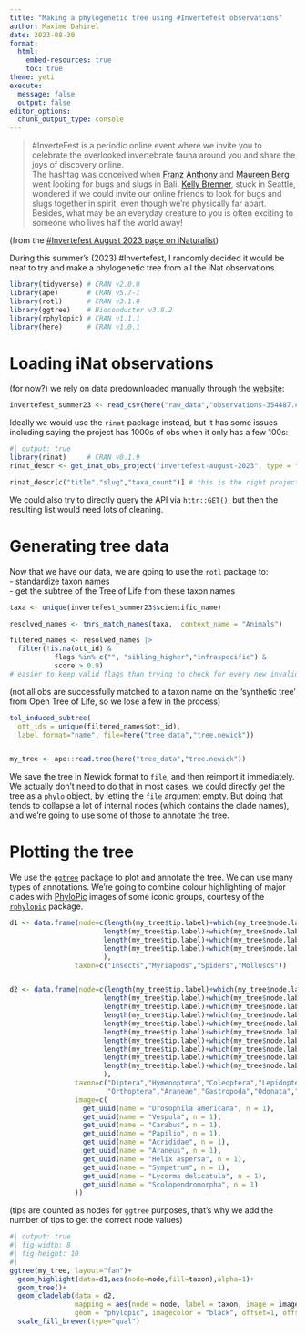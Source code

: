 ```yaml
---
title: "Making a phylogenetic tree using #Invertefest observations"
author: Maxime Dahirel
date: 2023-08-30
format: 
  html: 
    embed-resources: true
    toc: true
theme: yeti
execute:
  message: false
  output: false
editor_options: 
  chunk_output_type: console
---
```


> #InverteFest is a periodic online event where we invite you to celebrate the overlooked invertebrate fauna around you and share the joys of discovery online. <br/>The hashtag was conceived when [Franz Anthony](https://franzanth.com/) and [Maureen Berg](https://maureenbug.github.io/) went looking for bugs and slugs in Bali. [Kelly Brenner](https://www.metrofieldguide.com/), stuck in Seattle, wondered if we could invite our online friends to look for bugs and slugs together in spirit, even though we’re physically far apart. Besides, what may be an everyday creature to you is often exciting to someone who lives half the world away!

(from the [\#Invertefest August 2023 page on iNaturalist](https://www.inaturalist.org/projects/invertefest-august-2023))

During this summer's (2023) \#Invertefest, I randomly decided it would be neat to try and make a phylogenetic tree from all the iNat observations.

```r
library(tidyverse) # CRAN v2.0.0
library(ape)       # CRAN v5.7-1
library(rotl)      # CRAN v3.1.0
library(ggtree)    # Bioconductor v3.8.2
library(rphylopic) # CRAN v1.1.1 
library(here)      # CRAN v1.0.1
```

# Loading iNat observations

(for now?) we rely on data predownloaded manually through the [website](https://www.inaturalist.org/observations/export?projects=invertefest-august-2023):

```r
invertefest_summer23 <- read_csv(here("raw_data","observations-354487.csv"))
```

Ideally we would use the `rinat` package instead, but it has some issues including saying the project has 1000s of obs when it only has a few 100s:

```r
#| output: true
library(rinat)     # CRAN v0.1.9
rinat_descr <- get_inat_obs_project("invertefest-august-2023", type = "info", raw = FALSE)

rinat_descr[c("title","slug","taxa_count")] # this is the right project, but way too many obs
```

We could also try to directly query the API via `httr::GET()`, but then the resulting list would need lots of cleaning.

# Generating tree data

Now that we have our data, we are going to use the `rotl` package to:  
- standardize taxon names  
- get the subtree of the Tree of Life from these taxon names  

```r
taxa <- unique(invertefest_summer23$scientific_name)

resolved_names <- tnrs_match_names(taxa,  context_name = "Animals") 

filtered_names <- resolved_names |> 
  filter(!is.na(ott_id) & 
           flags %in% c("", "sibling_higher","infraspecific") & 
           score > 0.9) 
# easier to keep valid flags than trying to check for every new invalid flag that appears with update
```
(not all obs are successfully matched to a taxon name on the ‘synthetic tree’ from Open Tree of Life, so we lose a few in the process)

```r
tol_induced_subtree(
  ott_ids = unique(filtered_names$ott_id),
  label_format="name", file=here("tree_data","tree.newick"))


my_tree <- ape::read.tree(here("tree_data","tree.newick"))

```

We save the tree in Newick format to `file`, and then reimport it immediately. We actually don't need to do that in most cases, we could directly get the tree as a `phylo` object, by letting the `file` argument empty. But doing that tends to collapse a lot of internal nodes (which contains the clade names), and we're going to use some of those to annotate the tree.

# Plotting the tree

We use the [`ggtree`](https://github.com/YuLab-SMU/ggtree) package to plot and annotate the tree. We can use many types of annotations. We're going to combine colour highlighting of major clades with [PhyloPic](https://www.phylopic.org/) images of some iconic groups, courtesy of the [`rphylopic`](https://rphylopic.palaeoverse.org/) package.

```r
d1 <- data.frame(node=c(length(my_tree$tip.label)+which(my_tree$node.label=="Insecta"),
                       length(my_tree$tip.label)+which(my_tree$node.label=="Myriapoda"),
                       length(my_tree$tip.label)+which(my_tree$node.label=="Araneae"),
                       length(my_tree$tip.label)+which(my_tree$node.label=="Mollusca")
                       ), 
                taxon=c("Insects","Myriapods","Spiders","Molluscs"))


d2 <- data.frame(node=c(length(my_tree$tip.label)+which(my_tree$node.label=="Diptera"),
                       length(my_tree$tip.label)+which(my_tree$node.label=="Hymenoptera"),
                       length(my_tree$tip.label)+which(my_tree$node.label=="Coleoptera"),
                       length(my_tree$tip.label)+which(my_tree$node.label=="Lepidoptera"),
                       length(my_tree$tip.label)+which(my_tree$node.label=="Orthoptera"),
                       length(my_tree$tip.label)+which(my_tree$node.label=="Araneae"),
                       length(my_tree$tip.label)+which(my_tree$node.label=="Gastropoda"),
                       length(my_tree$tip.label)+which(my_tree$node.label=="Odonata"),
                       length(my_tree$tip.label)+which(my_tree$node.label=="Hemiptera"),
                       length(my_tree$tip.label)+which(my_tree$node.label=="Myriapoda")
                       ), 
                taxon=c("Diptera","Hymenoptera","Coleoptera","Lepidoptera",
                        "Orthoptera","Araneae","Gastropoda","Odonata","Hemiptera","Myriapoda"),
                image=c(
                  get_uuid(name = "Drosophila americana", n = 1),
                  get_uuid(name = "Vespula", n = 1),
                  get_uuid(name = "Carabus", n = 1),
                  get_uuid(name = "Papilio", n = 1),
                  get_uuid(name = "Acrididae", n = 1),
                  get_uuid(name = "Araneus", n = 1),
                  get_uuid(name = "Helix aspersa", n = 1),
                  get_uuid(name = "Sympetrum", n = 1),
                  get_uuid(name = "Lycorma delicatula", n = 1),
                  get_uuid(name = "Scolopendromorpha", n = 1)
                ))
```
(tips are counted as nodes for `ggtree` purposes, that's why we add the number of tips to get the correct node values)

```r
#| output: true
#| fig-width: 8
#| fig-height: 10
#| 
ggtree(my_tree, layout="fan")+
  geom_highlight(data=d1,aes(node=node,fill=taxon),alpha=1)+
  geom_tree()+
  geom_cladelab(data = d2, 
                mapping = aes(node = node, label = taxon, image = image), imagesize=0.1, 
                geom = "phylopic", imagecolor = "black", offset=1, offset.text=10,alpha=1)+
  scale_fill_brewer(type="qual")
```


